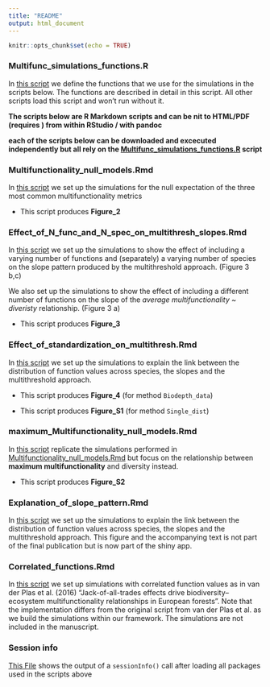 ```yaml
---
title: "README"
output: html_document
---
```


```r
knitr::opts_chunk$set(echo = TRUE)
```

### Multifunc_simulations_functions.R
In [this script](Multifunc_simulations_functions.R) we define the functions that we use for the simulations in the scripts below. The functions are described in detail in this script. All other scripts load this script and won't run without it. 

**The scripts below are R Markdown scripts and can be nit to HTML/PDF (requires \LaTeX) from within RStudio / with pandoc**

**each of the scripts below can be downloaded and excecuted independently but all rely on the [Multifunc_simulations_functions.R](Multifunc_simulations_functions.R) script**

### Multifunctionality_null_models.Rmd
In [this script](Multifunctionality_null_models.Rmd)  we set up the simulations for the null expectation of the three most common multifunctionality metrics

+ This script produces **Figure_2**

### Effect_of_N_func_and_N_spec_on_multithresh_slopes.Rmd
In [this script](Effect_of_N_func_and_N_spec_on_slopes.Rmd) we set up the simulations to show the effect of including a varying number of functions and (separately) a varying number of species on the slope pattern produced by the multithreshold approach. (Figure 3 b,c)

We also set up the simulations to show the effect of including a different number of functions on the slope of the *average multifunctionality ~ diveristy* relationship. (Figure 3 a)

+ This script produces **Figure_3**

### Effect_of_standardization_on_multithresh.Rmd
In [this script](Effect_of_standardization_on_multithresh.Rmd) we set up the simulations to explain the link between the distribution of function values across species, the slopes and the multithreshold approach. 

+ This script produces **Figure_4** (for method `Biodepth_data`)

+ This script produces **Figure_S1** (for method `Single_dist`)

### maximum_Multifunctionality_null_models.Rmd
In [this script](maximum_Multifunctionality_null_models.Rmd) replicate the simulations performed in [Multifunctionality_null_models.Rmd](Multifunctionality_null_models.Rmd) but focus on the relationship between **maximum multifunctionality** and diversity instead.

+ This script produces **Figure_S2**


### Explanation_of_slope_pattern.Rmd
In [this script](Explanation_of_slope_pattern.Rmd) we set up the simulations to explain the link between the distribution of function values across species, the slopes and the multithreshold approach. This figure and the accompanying text is not part of the final publication but is now part of the shiny app. 

### Correlated_functions.Rmd
In [this script](Correlated_functions.Rmd) we set up simulations with correlated function values as in van der Plas et al. (2016) "Jack-of-all-trades effects drive biodiversity–ecosystem multifunctionality relationships in European forests". Note that the implementation differs from the original script from van der Plas et al. as we build the simulations within our framework. The simulations are not included in the manuscript.


### Session info

[This File](sessionInfo.txt) shows the output of a `sessionInfo()` call after loading all packages used in the scripts above




